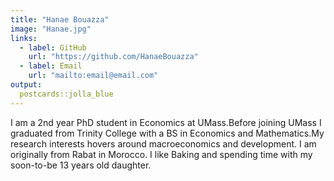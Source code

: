 ```yaml
---
title: "Hanae Bouazza"
image: "Hanae.jpg"
links:
  - label: GitHub
    url: "https://github.com/HanaeBouazza"
  - label: Email
    url: "mailto:email@email.com"
output:
  postcards::jolla_blue
---
```

 

I am a 2nd year PhD student in Economics at UMass.Before joining UMass I graduated from Trinity College with a BS in Economics and Mathematics.My research interests hovers around macroeconomics and development. I am originally from Rabat in Morocco. I like Baking and spending time with my soon-to-be 13 years old daughter.

